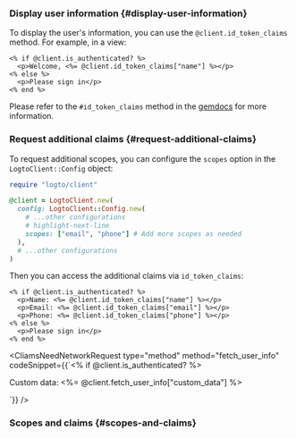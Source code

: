 

### Display user information \{#display-user-information}

To display the user's information, you can use the `@client.id_token_claims` method. For example, in a view:

```erb title="app/views/sample/index.html.erb"
<% if @client.is_authenticated? %>
  <p>Welcome, <%= @client.id_token_claims["name"] %></p>
<% else %>
  <p>Please sign in</p>
<% end %>
```

Please refer to the `#id_token_claims` method in the [gemdocs](https://gemdocs.org/gems/logto/latest) for more information.

### Request additional claims \{#request-additional-claims}

<FindUserInfoMissing method="id_token_claims" />

<ScopesAndClaimsIntroduction />

To request additional scopes, you can configure the `scopes` option in the `LogtoClient::Config` object:

```ruby
require "logto/client"

@client = LogtoClient.new(
  config: LogtoClient::Config.new(
    # ...other configurations
    # highlight-next-line
    scopes: ["email", "phone"] # Add more scopes as needed
  ),
  # ...other configurations
)
```

Then you can access the additional claims via `id_token_claims`:

```erb title="app/views/sample/index.html.erb"
<% if @client.is_authenticated? %>
  <p>Name: <%= @client.id_token_claims["name"] %></p>
  <p>Email: <%= @client.id_token_claims["email"] %></p>
  <p>Phone: <%= @client.id_token_claims["phone"] %></p>
<% else %>
  <p>Please sign in</p>
<% end %>
```

<CliamsNeedNetworkRequest
  type="method"
  method="fetch_user_info"
  codeSnippet={<CodeBlock language="erb" title="app/views/sample/index.html.erb">{`<% if @client.is_authenticated? %>
  <p>Custom data: <%= @client.fetch_user_info["custom_data"] %></p>
<!-- ... -->`}</CodeBlock>}
/>

### Scopes and claims \{#scopes-and-claims}

<ScopesAndClaims />
